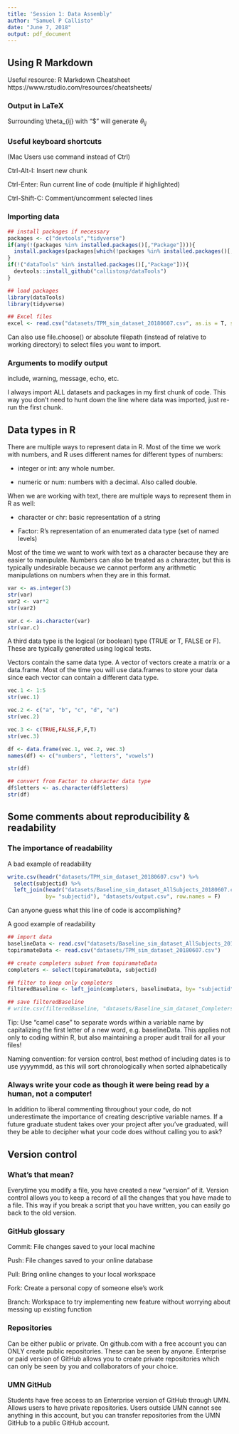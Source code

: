 ```yaml
---
title: 'Session 1: Data Assembly'
author: "Samuel P Callisto"
date: "June 7, 2018"
output: pdf_document
---
```


\tableofcontents

## Using R Markdown
Useful resource: R Markdown Cheatsheet
https://www.rstudio.com/resources/cheatsheets/

### Output in LaTeX
Surrounding \\theta_{ij} with "\$" will generate $\theta_{ij}$

### Useful keyboard shortcuts
(Mac Users use command instead of Ctrl)

Ctrl-Alt-I: Insert new chunk

Ctrl-Enter: Run current line of code (multiple if highlighted)

Ctrl-Shift-C: Comment/uncomment selected lines

### Importing data
```r
## install packages if necessary
packages <- c("devtools","tidyverse")
if(any(!(packages %in% installed.packages()[,"Package"]))){
  install.packages(packages[which(!packages %in% installed.packages()[,"Package"])])
}
if(!("dataTools" %in% installed.packages()[,"Package"])){
  devtools::install_github("callistosp/dataTools")
} 
```
```r
## load packages
library(dataTools)
library(tidyverse)

## Excel files
excel <- read.csv("datasets/TPM_sim_dataset_20180607.csv", as.is = T, stringsAsFactors = T, header = T)
```
Can also use file.choose() or absolute filepath (instead of relative to working directory) to select files you want to import.

### Arguments to modify output
  include, warning, message, echo, etc.

I always import ALL datasets and packages in my first chunk of code. This way you don't need to hunt down the line where data was imported, just re-run the first chunk.

\newpage

## Data types in R
There are multiple ways to represent data in R. Most of the time we work with numbers, and R uses different names for different types of numbers:

* integer or int: any whole number.
	
*	numeric or num: numbers with a decimal. Also called double.

When we are working with text, there are multiple ways to represent them in R as well:

*	character or chr: basic representation of a string
	
*	Factor: R’s representation of an enumerated data type (set of named levels)

Most of the time we want to work with text as a character because they are easier to manipulate. Numbers can also be treated as a character, but this is typically undesirable because we cannot perform any arithmetic manipulations on numbers when they are in this format.
```r
var <- as.integer(3)
str(var)
var2 <- var*2
str(var2)

var.c <- as.character(var)
str(var.c)
```


A third data type is the logical (or boolean) type (TRUE or T, FALSE or F). These are typically generated using logical tests.

Vectors contain the same data type. A vector of vectors create a matrix or a data.frame. Most of the time you will use data.frames to store your data since each vector can contain a different data type.
```r
vec.1 <- 1:5
str(vec.1)

vec.2 <- c("a", "b", "c", "d", "e")
str(vec.2)

vec.3 <- c(TRUE,FALSE,F,F,T)
str(vec.3)

df <- data.frame(vec.1, vec.2, vec.3)
names(df) <- c("numbers", "letters", "vowels")

str(df)

## convert from Factor to character data type
df$letters <- as.character(df$letters)
str(df)
```


\newpage

## Some comments about reproducibility & readability
### The importance of readability
A bad example of readability
```r
write.csv(headr("datasets/TPM_sim_dataset_20180607.csv") %>%
  select(subjectid) %>% 
  left_join(headr("datasets/Baseline_sim_dataset_AllSubjects_20180607.csv"),
            by= "subjectid"), "datasets/output.csv", row.names = F)
```
Can anyone guess what this line of code is accomplishing?

A good example of readability
```r
## import data
baselineData <- read.csv("datasets/Baseline_sim_dataset_AllSubjects_20180607.csv")
topiramateData <- read.csv("datasets/TPM_sim_dataset_20180607.csv")

## create completers subset from topiramateData
completers <- select(topiramateData, subjectid)

## filter to keep only completers
filteredBaseline <- left_join(completers, baselineData, by= "subjectid")

## save filteredBaseline
# write.csv(filteredBaseline, "datasets/Baseline_sim_dataset_CompletersOnly_20180607.csv", row.names = F)
```
Tip: Use "camel case" to separate words within a variable name by capitalizing the first letter of a new word, e.g. baselineData. This applies not only to coding within R, but also maintaining a proper audit trail for all your files!

Naming convention: for version control, best method of including dates is to use yyyymmdd, as this will sort chronologically when sorted alphabetically


### Always write your code as though it were being read by a human, not a computer!
In addition to liberal commenting throughout your code, do not underestimate the importance of creating descriptive variable names. If a future graduate student takes over your project after you've graduated, will they be able to decipher what your code does without calling you to ask?

\newpage

## Version control
### What's that mean?
Everytime you modify a file, you have created a new "version" of it. Version control allows you to keep a record of all the changes that you have made to a file. This way if you break a script that you have written, you can easily go back to the old version.

### GitHub glossary

Commit: File changes saved to your local machine

Push: File changes saved to your online database

Pull: Bring online changes to your local workspace

Fork: Create a personal copy of someone else's work

Branch: Workspace to try implementing new feature without worrying about messing up existing function


### Repositories
Can be either public or private. On github.com with a free account you can ONLY create public repositories. These can be seen by anyone. Enterprise or paid version of GitHub allows you to create private repositories which can only be seen by you and collaborators of your choice.

### UMN GitHub
Students have free access to an Enterprise version of GitHub through UMN. Allows users to have private repositories. Users outside UMN cannot see anything in this account, but you can transfer repositories from the UMN GitHub to a public GitHub account.

